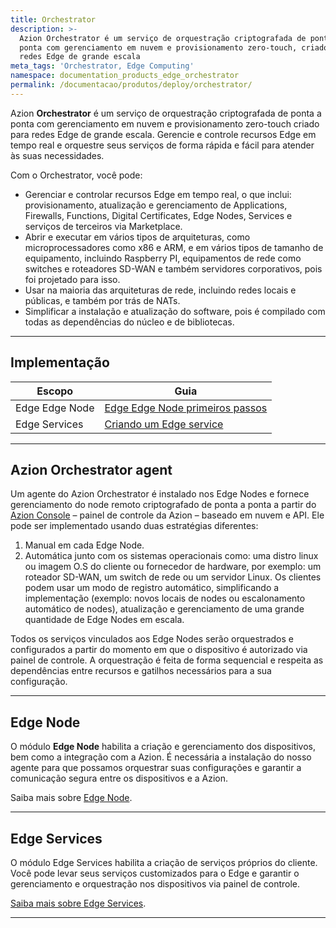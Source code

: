 ```yaml
---
title: Orchestrator
description: >-
  Azion Orchestrator é um serviço de orquestração criptografada de ponta a
  ponta com gerenciamento em nuvem e provisionamento zero-touch, criado para
  redes Edge de grande escala
meta_tags: 'Orchestrator, Edge Computing'
namespace: documentation_products_edge_orchestrator
permalink: /documentacao/produtos/deploy/orchestrator/
---
```


Azion **Orchestrator** é um serviço de orquestração criptografada de ponta a ponta com gerenciamento em nuvem e provisionamento zero-touch criado para redes Edge de grande escala. Gerencie e controle recursos Edge em tempo real e orquestre seus serviços de forma rápida e fácil para atender às suas necessidades.

Com o Orchestrator, você pode:

- Gerenciar e controlar recursos Edge em tempo real, o que inclui: provisionamento, atualização e gerenciamento de Applications, Firewalls, Functions, Digital Certificates, Edge Nodes, Services e serviços de terceiros via Marketplace.
- Abrir e executar em vários tipos de arquiteturas, como microprocessadores como x86 e ARM, e em vários tipos de tamanho de equipamento, incluindo Raspberry PI, equipamentos de rede como switches e roteadores SD-WAN e também servidores corporativos, pois foi projetado para isso.
- Usar na maioria das arquiteturas de rede, incluindo redes locais e públicas, e também por trás de NATs.
- Simplificar a instalação e atualização do software, pois é compilado com todas as dependências do núcleo e de bibliotecas.

---

## Implementação

| Escopo | Guia |
| - | - | 
| Edge Edge Node | [Edge Edge Node primeiros passos](/pt-br/documentacao/produtos/guias/orchestrator/edge-node-primeiros-passos/) |
| Edge Services | [Criando um Edge service](/pt-br/documentacao/produtos/guias/orchestrator/criando-edge-service/) |

---

## Azion Orchestrator agent

Um agente do Azion Orchestrator é instalado nos Edge Nodes e fornece gerenciamento do node remoto criptografado de ponta a ponta a partir do [Azion Console](https://console.azion.com) – painel de controle da Azion – baseado em nuvem e API. Ele pode ser implementado usando duas estratégias diferentes:

1. Manual em cada Edge Node.
2. Automática junto com os sistemas operacionais como: uma distro linux ou imagem O.S do cliente ou fornecedor de hardware, por exemplo: um roteador SD-WAN, um switch de rede ou um servidor Linux. Os clientes podem usar um modo de registro automático, simplificando a implementação (exemplo: novos locais de nodes ou escalonamento automático de nodes), atualização e gerenciamento de uma grande quantidade de Edge Nodes em escala.

Todos os serviços vinculados aos Edge Nodes serão orquestrados e configurados a partir do momento em que o dispositivo é autorizado via painel de controle. A orquestração é feita de forma sequencial e respeita as dependências entre recursos e gatilhos necessários para a sua configuração.

---


## Edge Node

O módulo **Edge Node** habilita a criação e gerenciamento dos dispositivos, bem como a integração com a Azion. É necessária a instalação do nosso agente para que possamos orquestrar suas configurações e garantir a comunicação segura entre os dispositivos e a Azion.

Saiba mais sobre [Edge Node](/pt-br/documentacao/produtos/deploy/edge-orchestrator/edge-node/).

---

## Edge Services

O módulo Edge Services habilita a criação de serviços próprios do cliente. Você pode levar seus serviços customizados para o Edge e garantir o gerenciamento e orquestração nos dispositivos via painel de controle.

[Saiba mais sobre Edge Services](/pt-br/documentacao/produtos/deploy/edge-orchestrator/edge-services/).





---

